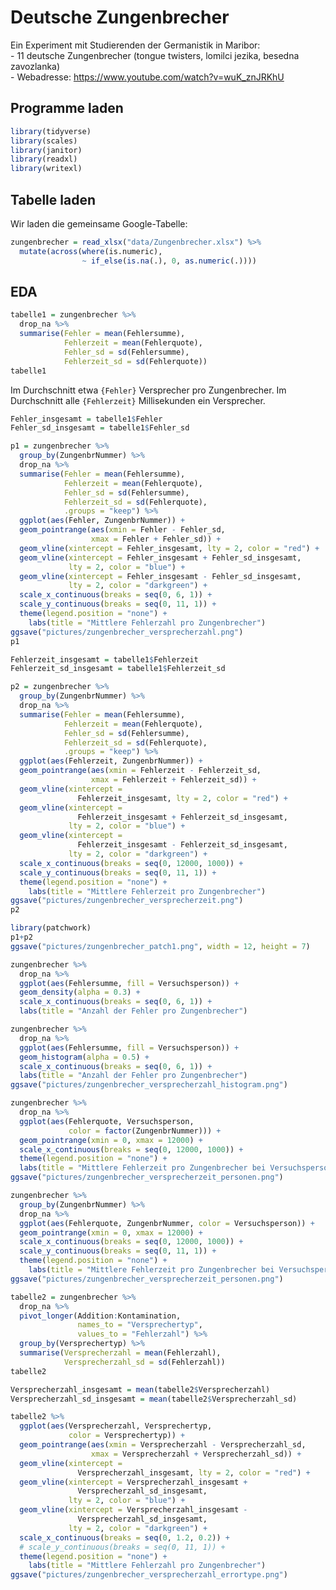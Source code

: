 # Deutsche Zungenbrecher

Ein Experiment mit Studierenden der Germanistik in Maribor:\
- 11 deutsche Zungenbrecher (tongue twisters, lomilci jezika, besedna zavozlanka)\
- Webadresse: <https://www.youtube.com/watch?v=wuK_znJRKhU>

## Programme laden

```r
library(tidyverse)
library(scales)
library(janitor)
library(readxl)
library(writexl)
```

## Tabelle laden

Wir laden die gemeinsame Google-Tabelle:

```r
zungenbrecher = read_xlsx("data/Zungenbrecher.xlsx") %>% 
  mutate(across(where(is.numeric), 
                ~ if_else(is.na(.), 0, as.numeric(.))))
```

## EDA

```r
tabelle1 = zungenbrecher %>% 
  drop_na %>% 
  summarise(Fehler = mean(Fehlersumme),
            Fehlerzeit = mean(Fehlerquote),
            Fehler_sd = sd(Fehlersumme),
            Fehlerzeit_sd = sd(Fehlerquote))
tabelle1
```

Im Durchschnitt etwa `{Fehler}` Versprecher pro Zungenbrecher.
Im Durchschnitt alle `{Fehlerzeit}` Millisekunden ein Versprecher.

```r
Fehler_insgesamt = tabelle1$Fehler
Fehler_sd_insgesamt = tabelle1$Fehler_sd

p1 = zungenbrecher %>% 
  group_by(ZungenbrNummer) %>% 
  drop_na %>% 
  summarise(Fehler = mean(Fehlersumme),
            Fehlerzeit = mean(Fehlerquote),
            Fehler_sd = sd(Fehlersumme),
            Fehlerzeit_sd = sd(Fehlerquote),
            .groups = "keep") %>% 
  ggplot(aes(Fehler, ZungenbrNummer)) +
  geom_pointrange(aes(xmin = Fehler - Fehler_sd,
                  xmax = Fehler + Fehler_sd)) +
  geom_vline(xintercept = Fehler_insgesamt, lty = 2, color = "red") +
  geom_vline(xintercept = Fehler_insgesamt + Fehler_sd_insgesamt, 
             lty = 2, color = "blue") +
  geom_vline(xintercept = Fehler_insgesamt - Fehler_sd_insgesamt, 
             lty = 2, color = "darkgreen") +
  scale_x_continuous(breaks = seq(0, 6, 1)) +
  scale_y_continuous(breaks = seq(0, 11, 1)) +
  theme(legend.position = "none") +
    labs(title = "Mittlere Fehlerzahl pro Zungenbrecher")
ggsave("pictures/zungenbrecher_versprecherzahl.png")
p1
```

```r
Fehlerzeit_insgesamt = tabelle1$Fehlerzeit
Fehlerzeit_sd_insgesamt = tabelle1$Fehlerzeit_sd

p2 = zungenbrecher %>% 
  group_by(ZungenbrNummer) %>% 
  drop_na %>% 
  summarise(Fehler = mean(Fehlersumme),
            Fehlerzeit = mean(Fehlerquote),
            Fehler_sd = sd(Fehlersumme),
            Fehlerzeit_sd = sd(Fehlerquote),
            .groups = "keep") %>% 
  ggplot(aes(Fehlerzeit, ZungenbrNummer)) +
  geom_pointrange(aes(xmin = Fehlerzeit - Fehlerzeit_sd,
                  xmax = Fehlerzeit + Fehlerzeit_sd)) +
  geom_vline(xintercept = 
               Fehlerzeit_insgesamt, lty = 2, color = "red") +
  geom_vline(xintercept = 
               Fehlerzeit_insgesamt + Fehlerzeit_sd_insgesamt, 
             lty = 2, color = "blue") +
  geom_vline(xintercept = 
               Fehlerzeit_insgesamt - Fehlerzeit_sd_insgesamt, 
             lty = 2, color = "darkgreen") +
  scale_x_continuous(breaks = seq(0, 12000, 1000)) +
  scale_y_continuous(breaks = seq(0, 11, 1)) +
  theme(legend.position = "none") +
    labs(title = "Mittlere Fehlerzeit pro Zungenbrecher")
ggsave("pictures/zungenbrecher_versprecherzeit.png")
p2
```


```r
library(patchwork)
p1+p2
ggsave("pictures/zungenbrecher_patch1.png", width = 12, height = 7)

```



```r
zungenbrecher %>% 
  drop_na %>% 
  ggplot(aes(Fehlersumme, fill = Versuchsperson)) +
  geom_density(alpha = 0.3) +
  scale_x_continuous(breaks = seq(0, 6, 1)) +
  labs(title = "Anzahl der Fehler pro Zungenbrecher")
```

```r
zungenbrecher %>% 
  drop_na %>% 
  ggplot(aes(Fehlersumme, fill = Versuchsperson)) +
  geom_histogram(alpha = 0.5) +
  scale_x_continuous(breaks = seq(0, 6, 1)) +
  labs(title = "Anzahl der Fehler pro Zungenbrecher")
ggsave("pictures/zungenbrecher_versprecherzahl_histogram.png")

```

```r
zungenbrecher %>% 
  drop_na %>% 
  ggplot(aes(Fehlerquote, Versuchsperson, 
             color = factor(ZungenbrNummer))) +
  geom_pointrange(xmin = 0, xmax = 12000) +
  scale_x_continuous(breaks = seq(0, 12000, 1000)) +
  theme(legend.position = "none") +
  labs(title = "Mittlere Fehlerzeit pro Zungenbrecher bei Versuchspersonen")
ggsave("pictures/zungenbrecher_versprecherzeit_personen.png")

```

```r
zungenbrecher %>% 
  group_by(ZungenbrNummer) %>% 
  drop_na %>% 
  ggplot(aes(Fehlerquote, ZungenbrNummer, color = Versuchsperson)) +
  geom_pointrange(xmin = 0, xmax = 12000) +
  scale_x_continuous(breaks = seq(0, 12000, 1000)) +
  scale_y_continuous(breaks = seq(0, 11, 1)) +
  theme(legend.position = "none") +
    labs(title = "Mittlere Fehlerzeit pro Zungenbrecher bei Versuchspersonen")
ggsave("pictures/zungenbrecher_versprecherzeit_personen.png")

```


```r
tabelle2 = zungenbrecher %>% 
  drop_na %>% 
  pivot_longer(Addition:Kontamination, 
               names_to = "Versprechertyp", 
               values_to = "Fehlerzahl") %>% 
  group_by(Versprechertyp) %>% 
  summarise(Versprecherzahl = mean(Fehlerzahl),
            Versprecherzahl_sd = sd(Fehlerzahl))
tabelle2
```


```r
Versprecherzahl_insgesamt = mean(tabelle2$Versprecherzahl)
Versprecherzahl_sd_insgesamt = mean(tabelle2$Versprecherzahl_sd)

tabelle2 %>% 
  ggplot(aes(Versprecherzahl, Versprechertyp, 
             color = Versprechertyp)) +
  geom_pointrange(aes(xmin = Versprecherzahl - Versprecherzahl_sd,
                  xmax = Versprecherzahl + Versprecherzahl_sd)) +
  geom_vline(xintercept = 
               Versprecherzahl_insgesamt, lty = 2, color = "red") +
  geom_vline(xintercept = Versprecherzahl_insgesamt +
               Versprecherzahl_sd_insgesamt, 
             lty = 2, color = "blue") +
  geom_vline(xintercept = Versprecherzahl_insgesamt - 
               Versprecherzahl_sd_insgesamt, 
             lty = 2, color = "darkgreen") +
  scale_x_continuous(breaks = seq(0, 1.2, 0.2)) +
  # scale_y_continuous(breaks = seq(0, 11, 1)) +
  theme(legend.position = "none") +
    labs(title = "Mittlere Fehlerzahl pro Zungenbrecher")
ggsave("pictures/zungenbrecher_versprecherzahl_errortype.png")

  
```

